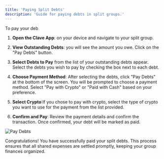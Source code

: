 ```yaml
---
title: 'Paying Split Debts'
description: 'Guide for paying debts in split groups.'
---
```


To pay your deb
1. **Open the Clave App**: on your device and navigate to your split group.

2. **View Outstanding Debts**: you will see the amount you owe. Click on the "Pay Debts" button.


3. **Select Debts to Pay** from the list of your outstanding debts appear. Select the debts you wish to pay by checking the box next to each debt.


4. **Choose Payment Method**: After selecting the debts, click "Pay Debts" at the bottom of the screen. You will be prompted to choose a payment method. Select "Pay with Crypto" or "Paid with Cash" based on your preference.

5. **Select Crypto**:If you chose to pay with crypto, select the type of crypto you want to use for the payment from the list provided.

6. **Confirm and Pay**: Review the payment details and confirm the transaction. Once confirmed, your debt will be marked as paid.

  ![Pay Debts](images/split4.png) 
  
Congratulations! You have successfully paid your split debts. This process ensures that all shared expenses are settled promptly, keeping your group finances organized.
